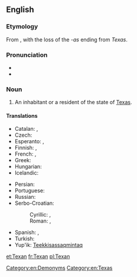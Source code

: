 {{also|texan}}
==English==

===Etymology===
From {{suffix|Texas|an}}, with the loss of the ''-as'' ending from ''Texas''.

===Pronunciation===
* {{IPA|/tɛksən/}}
* {{rhymes|ɛksən}}

===Noun===
{{en-noun|Texans}}

# An inhabitant or a resident of the state of [[Texas]].

====Translations====
{{trans-top|an inhabitant or a resident of the state of Texas}}
* Catalan: {{t-|ca|texà|m}}, {{t-|ca|texana|f}}
* Czech: {{t-|cs|Texasan|m}}
* Esperanto: {{t|eo|teksasano}} {{qualifier|man or woman}}, {{t|eo|teksasanino}} {{qualifier|woman}}
* Finnish: {{t-|fi|teksasilainen}}, {{t-|fi|texasilainen}}
* French: {{t|fr|Texan|m}}, {{t|fr|Texane|f}}
* Greek: {{t+|el|Τεξανός|m|tr=Texanós}}
* Hungarian: {{t+|hu|texasi}}
* Icelandic: {{t-|is|Texasbúi|m}}
{{trans-mid}}
* Persian: {{t-|fa|تگزاسی|tr=tegzâsi|sc=fa-Arab}}
* Portuguese: {{t+|pt|texano|m}}
* Russian: {{t-|ru|техасец|m|tr=texásets}}
* Serbo-Croatian:
*: Cyrillic: {{t-|sh|Тексашанин|m|alt=Текса́шанин|sc=Cyrl}}, {{t-|sh|Тексашанка|f|alt=Текса́ша̄нка|sc=Cyrl}}
*: Roman: {{t-|sh|Teksašanin|m|alt=Teksášanin}}, {{t-|sh|Teksašanka|f|alt=Teksášānka}}
* Spanish: {{t-|es|texano|m}}, {{t-|es|tejano|m}}
* Turkish: {{t-|tr|Teksaslı}}
* Yup'ik: [[Teekkisassaqmintaq]]
{{trans-bottom}}

[[Category:en:Demonyms]]
[[Category:en:Texas]]

[[et:Texan]]
[[fr:Texan]]
[[pl:Texan]]